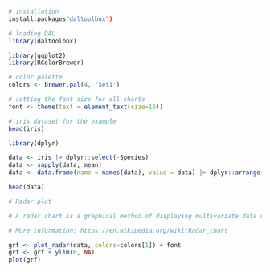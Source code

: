 ```r
# installation 
install.packages"daltoolbox")

# loading DAL
library(daltoolbox) 
```

```r
library(ggplot2)
library(RColorBrewer)

# color palette
colors <- brewer.pal(4, 'Set1')

# setting the font size for all charts
font <- theme(text = element_text(size=16))
```

```r
# iris dataset for the example
head(iris)
```

```r
library(dplyr)

data <- iris |> dplyr::select(-Species) 
data <- sapply(data, mean)
data <- data.frame(name = names(data), value = data) |> dplyr::arrange(name)

head(data)
```

```r

# Radar plot

# A radar chart is a graphical method of displaying multivariate data containing three or more quantitative variables represented on axes starting from the same point. 

# More information: https://en.wikipedia.org/wiki/Radar_chart

grf <- plot_radar(data, colors=colors[1]) + font
grf <- grf + ylim(0, NA)
plot(grf)
```

